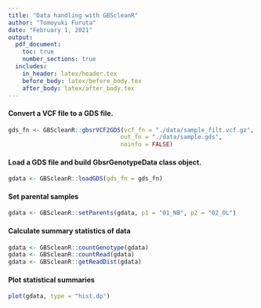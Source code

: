 ```yaml
---
title: "Data handling with GBScleanR"
author: "Tomoyuki Furuta"
date: "February 1, 2021"
output: 
  pdf_document:
    toc: true
    number_sections: true
  includes:
    in_header: latex/header.tex
    before_body: latex/before_body.tex
    after_body: latex/after_body.tex
---
```

\newpage

\section{Introdction}

\section{Methods}

\section{Prerequisite}

\section{Usage of GBScleanR}

#### Convert a VCF file to a GDS file.

```r
gds_fn <- GBScleanR::gbsrVCF2GDS(vcf_fn = "./data/sample_filt.vcf.gz",
                                out_fn = "./data/sample.gds", 
                                noinfo = FALSE)
```


#### Load a GDS file and build GbsrGenotypeData class object.
```r
gdata <- GBScleanR::loadGDS(gds_fn = gds_fn)
```

#### Set parental samples
```r
gdata <- GBScleanR::setParents(gdata, p1 = "01_NB", p2 = "02_OL")
```

#### Calculate summary statistics of data
```r
gdata <- GBScleanR::countGenotype(gdata)
gdata <- GBScleanR::countRead(gdata)
gdata <- GBScleanR::getReadDist(gdata)
```

#### Plot statistical summaries
```r
plot(gdata, type = "hist.dp")
```
